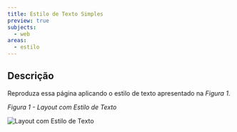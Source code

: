 ```yaml
---
title: Estilo de Texto Simples
preview: true
subjects:
  - web
areas:
  - estilo
---
```



## Descrição

Reproduza essa página aplicando o estilo de texto apresentado na _Figura 1_.

_Figura 1 - Layout com Estilo de Texto_

<Image src={layout} alt="Layout com Estilo de Texto" class="border p-4" />
